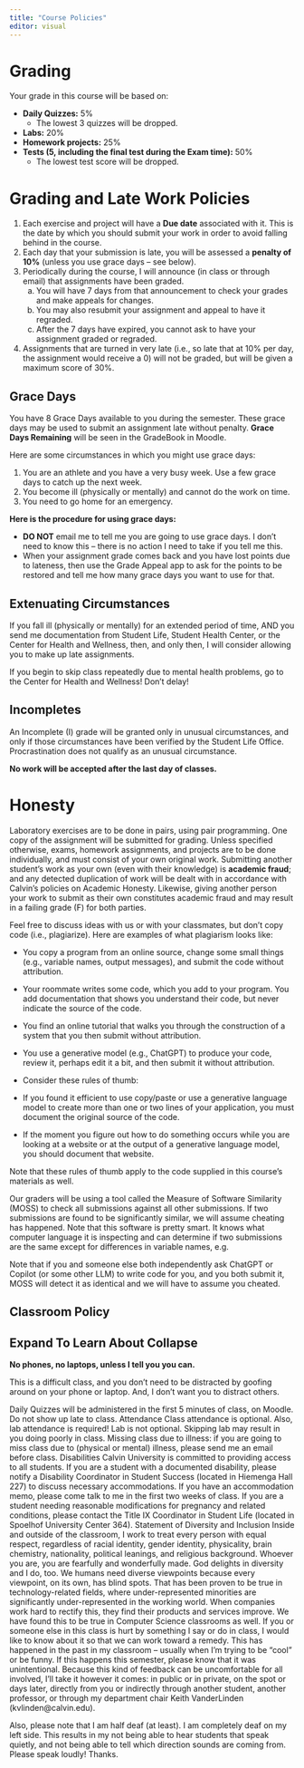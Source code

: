 ```yaml
---
title: "Course Policies"
editor: visual
---
```


# Grading {.unnumbered}

Your grade in this course will be based on:

- **Daily Quizzes:** 5%
    - The lowest 3 quizzes will be dropped.
- **Labs:** 20%
- **Homework projects:** 25%
- **Tests (5, including the final test during the Exam time):** 50%
    - The lowest test score will be dropped. 

# Grading and Late Work Policies {.unnumbered}

1. Each exercise and project will have a **Due date** associated with it. This is the date by which you should submit your work in order to avoid falling behind in the course.
2. Each day that your submission is late, you will be assessed a **penalty of 10%** (unless you use grace days -- see below).
3. Periodically during the course, I will announce (in class or through email) that assignments have been graded. 
   a. You will have 7 days from that announcement to check your grades and make appeals for changes.
    <!-- // Appeals are made through the GradeBoost Appeal app: https://gradeboost.cs.calvin.edu.  -->
    b. You may also resubmit your assignment and appeal to have it regraded. 
    <!-- Again, use the GradeBoost Appeal app.  -->
    c. After the 7 days have expired, you cannot ask to have your assignment graded or regraded. 
4. Assignments that are turned in very late (i.e., so late that at 10% per day, the assignment would receive a 0) will not be graded, but will be given a maximum score of 30%.


## Grace Days {.unnumbered}

You have 8 Grace Days available to you during the semester. These grace days may be used to submit an assignment late without penalty. **Grace Days Remaining** will be seen in the GradeBook in Moodle.

Here are some circumstances in which you might use grace days:

1. You are an athlete and you have a very busy week. Use a few grace days to catch up the next week.
2. You become ill (physically or mentally) and cannot do the work on time.
3. You need to go home for an emergency.

**Here is the procedure for using grace days:**

- **DO NOT** email me to tell me you are going to use grace days. I don't need to know this -- there is no action I need to take if you tell me this.
- When your assignment grade comes back and you have lost points due to lateness, then use the Grade Appeal app to ask for the points to be restored and tell me how many grace days you want to use for that.

## Extenuating Circumstances {.unnumbered}

If you fall ill (physically or mentally) for an extended period of time, AND you send me documentation from Student Life, Student Health Center, or the Center for Health and Wellness, then, and only then, I will consider allowing you to make up late assignments.

If you begin to skip class repeatedly due to mental health problems, go to the Center for Health and Wellness! Don't delay!

## Incompletes
An Incomplete (I) grade will be granted only in unusual circumstances, and only if those circumstances have been verified by the Student Life Office. Procrastination does not qualify as an unusual circumstance.

**No work will be accepted after the last day of classes.**

# Honesty {.unnumbered}

Laboratory exercises are to be done in pairs, using pair programming. One copy of the assignment will be submitted for grading.
Unless specified otherwise, exams, homework assignments, and projects are to be done individually, and must consist of your own original work. Submitting another student's work as your own (even with their knowledge) is **academic fraud**; and any detected duplication of work will be dealt with in accordance with Calvin's policies on Academic Honesty. Likewise, giving another person your work to submit as their own constitutes academic fraud and may result in a failing grade (F) for both parties.

Feel free to discuss ideas with us or with your classmates, but don’t copy code (i.e., plagiarize). Here are examples of what plagiarism looks like:

- You copy a program from an online source, change some small things (e.g., variable names, output messages), and submit the code without attribution.
- Your roommate writes some code, which you add to your program. You add documentation that shows you understand their code, but never indicate the source of the code.
- You find an online tutorial that walks you through the construction of a system that you then submit without attribution.
- You use a generative model (e.g., ChatGPT) to produce your code, review it, perhaps edit it a bit, and then submit it without attribution.
- 
Consider these rules of thumb:

- If you found it efficient to use copy/paste or use a generative language model to create more than one or two lines of your application, you must document the original source of the code.
- If the moment you figure out how to do something occurs while you are looking at a website or at the output of a generative language model, you should document that website.

Note that these rules of thumb apply to the code supplied in this course’s materials as well.

Our graders will be using a tool called the Measure of Software Similarity (MOSS) to check all submissions against all other submissions. If two submissions are found to be significantly similar, we will assume cheating has happened. Note that this software is pretty smart. It knows what computer language it is inspecting and can determine if two submissions are the same except for differences in variable names, e.g. 

Note that if you and someone else both independently ask ChatGPT or Copilot (or some other LLM) to write code for you, and you both submit it, MOSS will detect it as identical and we will have to assume you cheated.

## Classroom Policy

::: {.callout-caution collapse="false"}
## Expand To Learn About Collapse

**No phones, no laptops, unless I tell you you can.**
:::


This is a difficult class, and you don't need to be distracted by goofing around on your phone or laptop. And, I don't want you to distract others.

Daily Quizzes will be administered in the first 5 minutes of class, on Moodle. Do not show up late to class.
Attendance
Class attendance is optional. 
Also, lab attendance is required! Lab is not optional. Skipping lab may result in you doing poorly in class.
Missing class due to illness: if you are going to miss class due to (physical or mental) illness, please send me an email before class. 
Disabilities
Calvin University is committed to providing access to all students. If you are a student with a documented disability, please notify a Disability Coordinator in Student Success (located in Hiemenga Hall 227) to discuss necessary accommodations. If you have an accommodation memo, please come talk to me in the first two weeks of class. If you are a student needing reasonable modifications for pregnancy and related conditions, please contact the Title IX Coordinator in Student Life (located in Spoelhof University Center 364).
Statement of Diversity and Inclusion
Inside and outside of the classroom, I work to treat every person with equal respect, regardless of racial identity, gender identity, physicality, brain chemistry, nationality, political leanings, and religious background. Whoever you are, you are fearfully and wonderfully made. God delights in diversity and I do, too. We humans need diverse viewpoints because every viewpoint, on its own, has blind spots. That has been proven to be true in technology-related fields, where under-represented minorities are significantly under-represented in the working world. When companies work hard to rectify this, they find their products and services improve. We have found this to be true in Computer Science classrooms as well.
If you or someone else in this class is hurt by something I say or do in class, I would like to know about it so that we can work toward a remedy. This has happened in the past in my classroom -- usually when I'm trying to be "cool" or be funny. If this happens this semester, please know that it was unintentional. Because this kind of feedback can be uncomfortable for all involved, I’ll take it however it comes: in public or in private, on the spot or days later, directly from you or indirectly through another student, another professor, or through my department chair Keith VanderLinden (kvlinden@calvin.edu).

Also, please note that I am half deaf (at least). I am completely deaf on my left side. This results in my not being able to hear students that speak quietly, and not being able to tell which direction sounds are coming from. Please speak loudly! Thanks.
